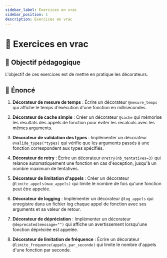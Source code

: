 ```yaml
---
sidebar_label: Exercices en vrac
sidebar_position: 1
description: Exercices en vrac
---
```


# 🧺 Exercices en vrac

## 🎯 Objectif pédagogique

L'objectif de ces exercices est de mettre en pratique les décorateurs.

## 📜 Énoncé

1. **Décorateur de mesure de temps** : Écrire un décorateur `@mesure_temps` qui
   affiche le temps d'exécution d'une fonction en millisecondes.

2. **Décorateur de cache simple** : Créer un décorateur `@cache` qui mémorise
   les résultats des appels de fonction pour éviter les recalculs avec les
   mêmes arguments.

3. **Décorateur de validation des types** : Implémenter un décorateur
   `@valide_types(*types)` qui vérifie que les arguments passés à une fonction
   correspondent aux types spécifiés.

4. **Décorateur de retry** : Écrire un décorateur `@retry(nb_tentatives=3)` qui
   relance automatiquement une fonction en cas d'exception, jusqu'à un nombre
   maximum de tentatives.

5. **Décorateur de limitation d'appels** : Créer un décorateur
   `@limite_appels(max_appels)` qui limite le nombre de fois qu'une fonction
   peut être appelée.

6. **Décorateur de logging** : Implémenter un décorateur `@log_appels` qui
   enregistre dans un fichier log chaque appel de fonction avec ses arguments
   et sa valeur de retour.

7. **Décorateur de dépréciation** : Implémenter un décorateur
   `@deprecated(message="")` qui affiche un avertissement lorsqu'une fonction
   dépréciée est appelée.

8. **Décorateur de limitation de fréquence** : Écrire un décorateur
    `@limite_frequence(appels_par_seconde)` qui limite le nombre d'appels d'une
    fonction par seconde.

